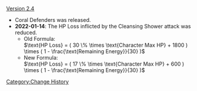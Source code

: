 [[Version 2.4]]
* Coral Defenders was released.
* '''2022-01-14''': The HP Loss inflicted by the Cleansing Shower attack was reduced.
** Old Formula:<br /><math>\text{HP Loss} = ( 30 \% \times \text{Character Max HP} + 1800 ) \times ( 1 - \frac{\text{Remaining Energy}}{30} )</math>
** New Formula:<br /><math>\text{HP Loss} = ( 17 \% \times \text{Character Max HP} + 600 ) \times ( 1 - \frac{\text{Remaining Energy}}{30} )</math>
<noinclude>[[Category:Change History]]</noinclude>